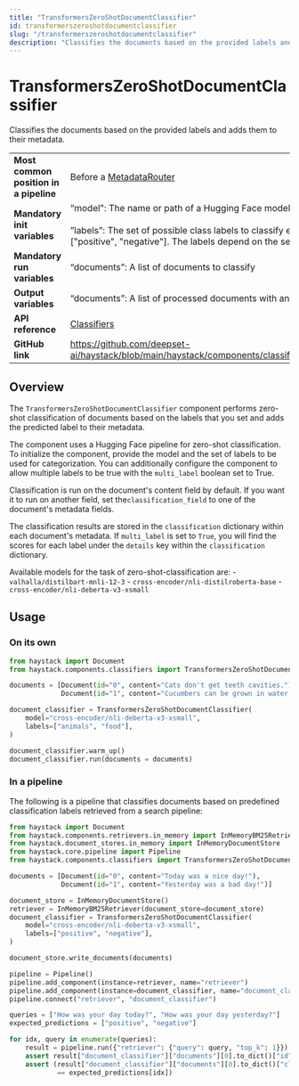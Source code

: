 ```yaml
---
title: "TransformersZeroShotDocumentClassifier"
id: transformerszeroshotdocumentclassifier
slug: "/transformerszeroshotdocumentclassifier"
description: "Classifies the documents based on the provided labels and adds them to their metadata."
---
```


# TransformersZeroShotDocumentClassifier

Classifies the documents based on the provided labels and adds them to their metadata.

|  |  |
| --- | --- |
| **Most common position in a pipeline** | Before a [MetadataRouter](../routers/metadatarouter.mdx) |
| **Mandatory init variables** | “model”: The name or path of a Hugging Face model for zero shot document classification  <br /> <br />”labels”: The set of possible class labels to classify each document into, for example, ["positive", "negative"]. The labels depend on the selected model. |
| **Mandatory run variables** | “documents”: A list of documents to classify |
| **Output variables** |  “documents”: A list of processed documents with an added “classification” metadata field |
| **API reference** | [Classifiers](/reference/classifiers-api) |
| **GitHub link** | https://github.com/deepset-ai/haystack/blob/main/haystack/components/classifiers/zero_shot_document_classifier.py |

## Overview

The `TransformersZeroShotDocumentClassifier` component performs zero-shot classification of documents based on the labels that you set and adds the predicted label to their metadata.

The component uses a Hugging Face pipeline for zero-shot classification.
To initialize the component, provide the model and the set of labels to be used for categorization.
You can additionally configure the component to allow multiple labels to be true with the `multi_label` boolean set to True.

Classification is run on the document's content field by default. If you want it to run on another field, set the`classification_field` to one of the document's metadata fields.

The classification results are stored in the `classification` dictionary within each document's metadata. If `multi_label` is set to `True`, you will find the scores for each label under the `details` key within the `classification` dictionary.

Available models for the task of zero-shot-classification are:
    - `valhalla/distilbart-mnli-12-3`
    - `cross-encoder/nli-distilroberta-base`
    - `cross-encoder/nli-deberta-v3-xsmall`

## Usage

### On its own

```python
from haystack import Document
from haystack.components.classifiers import TransformersZeroShotDocumentClassifier

documents = [Document(id="0", content="Cats don't get teeth cavities."),
             Document(id="1", content="Cucumbers can be grown in water.")]

document_classifier = TransformersZeroShotDocumentClassifier(
    model="cross-encoder/nli-deberta-v3-xsmall",
    labels=["animals", "food"],
)

document_classifier.warm_up()
document_classifier.run(documents = documents)
```

### In a pipeline

The following is a pipeline that classifies documents based on predefined classification labels
retrieved from a search pipeline:

```python
from haystack import Document
from haystack.components.retrievers.in_memory import InMemoryBM25Retriever
from haystack.document_stores.in_memory import InMemoryDocumentStore
from haystack.core.pipeline import Pipeline
from haystack.components.classifiers import TransformersZeroShotDocumentClassifier

documents = [Document(id="0", content="Today was a nice day!"),
             Document(id="1", content="Yesterday was a bad day!")]

document_store = InMemoryDocumentStore()
retriever = InMemoryBM25Retriever(document_store=document_store)
document_classifier = TransformersZeroShotDocumentClassifier(
    model="cross-encoder/nli-deberta-v3-xsmall",
    labels=["positive", "negative"],
)

document_store.write_documents(documents)

pipeline = Pipeline()
pipeline.add_component(instance=retriever, name="retriever")
pipeline.add_component(instance=document_classifier, name="document_classifier")
pipeline.connect("retriever", "document_classifier")

queries = ["How was your day today?", "How was your day yesterday?"]
expected_predictions = ["positive", "negative"]

for idx, query in enumerate(queries):
    result = pipeline.run({"retriever": {"query": query, "top_k": 1}})
    assert result["document_classifier"]["documents"][0].to_dict()["id"] == str(idx)
    assert (result["document_classifier"]["documents"][0].to_dict()["classification"]["label"]
            == expected_predictions[idx])
```
